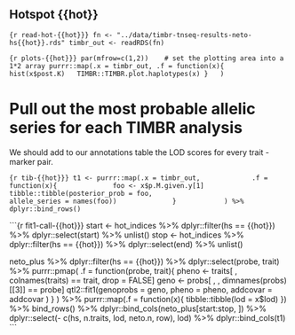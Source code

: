 ## Hotspot {{hot}}


```{r read-hot-{{hot}}}
fn <- "../data/timbr-tnseq-results-neto-hs{{hot}}.rds"
timbr_out <- readRDS(fn)
```

```{r plots-{{hot}}}
par(mfrow=c(1,2))    # set the plotting area into a 1*2 array
purrr::map(.x = timbr_out, .f = function(x){
  hist(x$post.K)
  TIMBR::TIMBR.plot.haplotypes(x)
}
  )
```


# Pull out the most probable allelic series for each TIMBR analysis

We should add to our annotations table the LOD scores for every trait - marker pair.

```{r tib-{{hot}}}
t1 <- purrr::map(.x = timbr_out, 
           .f = function(x){
             foo <- x$p.M.given.y[1]
             tibble::tibble(posterior_prob = foo, 
                            allele_series = names(foo))
             }
           ) %>%
  dplyr::bind_rows()
```

```{r fit1-call-{{hot}}}
start <- hot_indices %>%
  dplyr::filter(hs == {{hot}}) %>%
  dplyr::select(start) %>%
  unlist()
stop <- hot_indices %>%
  dplyr::filter(hs == {{hot}}) %>%
  dplyr::select(end) %>%
  unlist()

neto_plus %>%
  dplyr::filter(hs == {{hot}}) %>%
  dplyr::select(probe, trait) %>%
  purrr::pmap( 
           .f = function(probe, trait){
             pheno <- traits[ , colnames(traits) == trait, drop = FALSE]
             geno <- probs[ , , dimnames(probs)[[3]] == probe]
             qtl2::fit1(genoprobs = geno, 
                        pheno = pheno, 
                        addcovar = addcovar
                        )
           }
             ) %>%
  purrr::map(.f = function(x){
    tibble::tibble(lod = x$lod)
  }) %>%
  bind_rows() %>%
  dplyr::bind_cols(neto_plus[start:stop, ]) %>%
  dplyr::select(- c(hs, n.traits, lod, neto.n, row), lod) %>%
  dplyr::bind_cols(t1)
```


